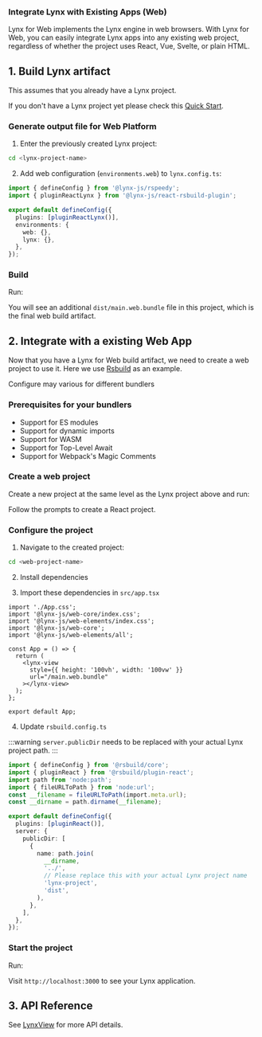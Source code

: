 ### Integrate Lynx with Existing Apps (Web)


<Info title="Lynx for Web">
  Lynx for Web implements the Lynx engine in web browsers. With Lynx for Web,
  you can easily integrate Lynx apps into any existing web project, regardless
  of whether the project uses React, Vue, Svelte, or plain HTML.
</Info>

## 1. Build Lynx artifact

This assumes that you already have a Lynx project.

If you don't have a Lynx project yet please check this [Quick Start](guide/start/quick-start).

<Steps>

### Generate output file for Web Platform

1. Enter the previously created Lynx project:

```bash
cd <lynx-project-name>
```

2. Add web configuration (`environments.web`) to `lynx.config.ts`:

```ts
import { defineConfig } from '@lynx-js/rspeedy';
import { pluginReactLynx } from '@lynx-js/react-rsbuild-plugin';

export default defineConfig({
  plugins: [pluginReactLynx()],
  environments: {
    web: {},
    lynx: {},
  },
});
```

### Build

Run:

<PackageManagerTabs command="run build" />

You will see an additional `dist/main.web.bundle` file in this project, which is the final web build artifact.

</Steps>

## 2. Integrate with a existing Web App

Now that you have a Lynx for Web build artifact, we need to create a web project to use it. Here we use [Rsbuild](https://rsbuild.dev/) as an example.

Configure may various for different bundlers

### Prerequisites for your bundlers

- Support for ES modules
- Support for dynamic imports
- Support for WASM
- Support for Top-Level Await
- Support for Webpack's Magic Comments

<Steps>

### Create a web project

Create a new project at the same level as the Lynx project above and run:

<PackageManagerTabs command="create rsbuild@latest" />

Follow the prompts to create a React project.

### Configure the project

1. Navigate to the created project:

```bash
cd <web-project-name>
```

2. Install dependencies

<PackageManagerTabs command="install @lynx-js/web-core @lynx-js/web-elements" />

3. Import these dependencies in `src/app.tsx`

```tsx
import './App.css';
import '@lynx-js/web-core/index.css';
import '@lynx-js/web-elements/index.css';
import '@lynx-js/web-core';
import '@lynx-js/web-elements/all';

const App = () => {
  return (
    <lynx-view
      style={{ height: '100vh', width: '100vw' }}
      url="/main.web.bundle"
    ></lynx-view>
  );
};

export default App;
```

4. Update `rsbuild.config.ts`

:::warning
`server.publicDir` needs to be replaced with your actual Lynx project path.
:::

```ts
import { defineConfig } from '@rsbuild/core';
import { pluginReact } from '@rsbuild/plugin-react';
import path from 'node:path';
import { fileURLToPath } from 'node:url';
const __filename = fileURLToPath(import.meta.url);
const __dirname = path.dirname(__filename);

export default defineConfig({
  plugins: [pluginReact()],
  server: {
    publicDir: [
      {
        name: path.join(
          __dirname,
          '../',
          // Please replace this with your actual Lynx project name
          'lynx-project',
          'dist',
        ),
      },
    ],
  },
});
```

### Start the project

Run:

<PackageManagerTabs command="run dev" />

Visit `http://localhost:3000` to see your Lynx application.

</Steps>

## 3. API Reference

See [LynxView](/api/lynx-native-api/lynx-view/lynx-view) for more API details.
